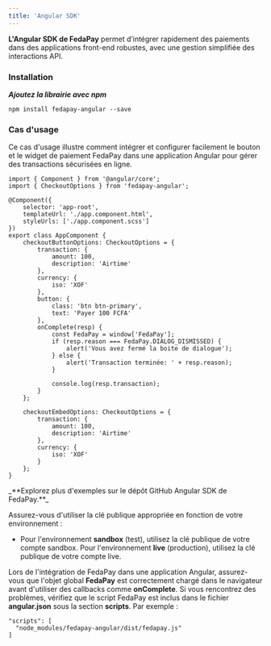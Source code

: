 ```yaml
---
title: 'Angular SDK'
---
```


**L'Angular SDK de FedaPay** permet d’intégrer rapidement des paiements dans des applications front-end robustes, avec une gestion simplifiée des interactions API.

### Installation

_**Ajoutez la librairie avec npm**_

```angular
npm install fedapay-angular --save
```

### Cas d'usage

Ce cas d'usage illustre comment intégrer et configurer facilement le bouton et le widget de paiement FedaPay dans une application Angular pour gérer des transactions sécurisées en ligne.

```angular
import { Component } from '@angular/core';
import { CheckoutOptions } from 'fedapay-angular';

@Component({
    selector: 'app-root',
    templateUrl: './app.component.html',
    styleUrls: ['./app.component.scss']
})
export class AppComponent {
    checkoutButtonOptions: CheckoutOptions = {
        transaction: {
            amount: 100,
            description: 'Airtime'
        },
        currency: {
            iso: 'XOF'
        },
        button: {
            class: 'btn btn-primary',
            text: 'Payer 100 FCFA'
        },
        onComplete(resp) {
            const FedaPay = window['FedaPay'];
            if (resp.reason === FedaPay.DIALOG_DISMISSED) {
                alert('Vous avez fermé la boite de dialogue');
            } else {
                alert('Transaction terminée: ' + resp.reason);
            }

            console.log(resp.transaction);
        }
    };

    checkoutEmbedOptions: CheckoutOptions = {
        transaction: {
            amount: 100,
            description: 'Airtime'
        },
        currency: {
            iso: 'XOF'
        }
    };
}
```

<Note>
_**Explorez plus d'exemples sur le dépôt GitHub Angular SDK de FedaPay.**_

Assurez-vous d'utiliser la clé publique appropriée en fonction de votre environnement :
- Pour l'environnement **sandbox** (test), utilisez la clé publique de votre compte sandbox.
Pour l'environnement **live** (production), utilisez la clé publique de votre compte live.

Lors de l'intégration de FedaPay dans une application Angular, assurez-vous que l'objet global **FedaPay** est correctement chargé dans le navigateur avant d'utiliser des callbacks comme **onComplete**. Si vous rencontrez des problèmes, vérifiez que le script FedaPay est inclus dans le fichier **angular.json** sous la section **scripts**. Par exemple :

```angular
"scripts": [
  "node_modules/fedapay-angular/dist/fedapay.js"
]
```
</Note>
